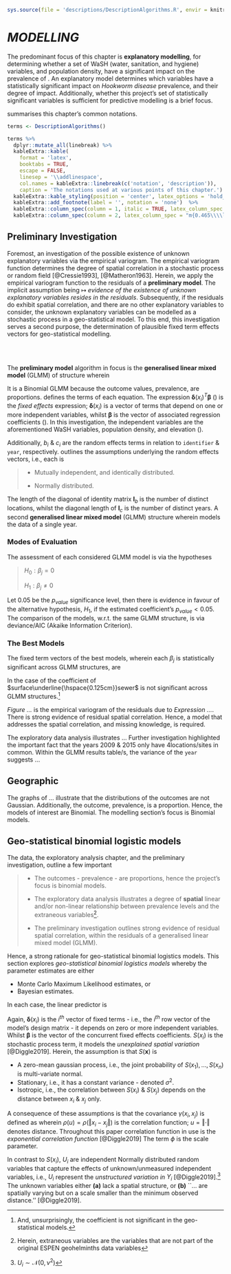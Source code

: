 
```r
sys.source(file = 'descriptions/DescriptionAlgorithms.R', envir = knitr::knit_global())
```


# *MODELLING*

The predominant focus of this chapter is **explanatory modelling**, for determining whether a set of WaSH (water, sanitation, and hygiene) variables, and population density, have a significant impact on the prevalence of \textcolor{darkgrey}{Hookworm disease}.  An explanatory model determines which variables have a statistically significant impact on *Hookworm disease* prevalence, and their degree of impact.  Additionally, whether this project's set of statistically significant variables is sufficient for predictive modelling is a brief focus.

\cref{tab:T0004} summarises this chapter's common notations.

```r

terms <- DescriptionAlgorithms()

terms %>%
  dplyr::mutate_all(linebreak) %>%
  kableExtra::kable(
    format = 'latex',
    booktabs = TRUE,
    escape = FALSE,
    linesep = '\\addlinespace',
    col.names = kableExtra::linebreak(c('notation', 'description')),
    caption = 'The notations used at various points of this chapter.') %>%
  kableExtra::kable_styling(position = 'center', latex_options = 'hold_position', font_size = 7, full_width = FALSE) %>%
  kableExtra::add_footnote(label = '', notation = 'none')  %>%
  kableExtra::column_spec(column = 1, italic = TRUE, latex_column_spec = "l") %>%
  kableExtra::column_spec(column = 2, latex_column_spec = "m{0.465\\\\linewidth}l", latex_valign = 'm')

```






## Preliminary Investigation

Foremost, an investigation of the possible existence of unknown explanatory variables via the empirical variogram.  The empirical variogram function determines the degree of spatial correlation in a stochastic process or random field [@Cressie1993], [@Matheron1963].    Herein, we apply the empirical variogram function to the residuals of a **preliminary model**.  The implicit assumption being $\mapsto$ *evidence of the existence of unknown explanatory variables resides in the residuals*.  Subsequently, if the residuals do exhibit spatial correlation, and there are no other explanatory variables to consider, the unknown explanatory variables can be modelled as a stochastic process in a geo-statistical model.  To this end, this investigation serves a second purpose, the determination of plausible fixed term effects vectors for geo-statistical modelling.

<br>
<br>

The **preliminary model** algorithm in focus is the **generalised linear mixed model** (GLMM) of structure
\begin{align}
Y_{i} & \sim Binomial(e_{i}, p_{i}) (\#eq:0001) \\
\eta_{i} & = ln \left( \frac{p_{i}}{1 - p_{i}} \right) \nonumber \\
& = \mathbf{\delta}(x_{i})^{T} \mathbf{\beta} + b_{i} + c_{i} \nonumber
\end{align}
wherein
\begin{align}
\mathbf{b} & \sim \mathcal{N}(0, \tau^{2}_{b}\mathbf{I}_{b}) (\#eq:0002) \\
\mathbf{c} & \sim \mathcal{N}(0, \tau^{2}_{c}\mathbf{I}_{c}) \nonumber
\end{align}

It is a Binomial GLMM because the outcome values, prevalence, are proportions.  \cref{tab:T0004} defines the terms of each equation.  The expression $\mathbf{\delta}(x_{i})^{T} \mathbf{\beta}$ (\cref{eq:0001}) is the *fixed effects* expression; $\mathbf{\delta}(x_{i})$ is a vector of terms that depend on one or more independent variables, whilst $\mathbf{\beta}$ is the vector of associated regression coefficients (\cref{tab:T0001}).  In this investigation, the independent variables are the aforementioned WaSH variables, population density, and elevation (\cref{tab:T0003}).

Additionally, $b_{i}$ & $c_{i}$ are the random effects terms in relation to ``identifier`` & ``year``, respectively.  \cref{eq:0002} outlines the assumptions underlying the random effects vectors, i.e., each is

\vspace{10pt}

> * Mutually independent, and identically distributed.
>
> * Normally distributed.

\vspace{10pt}

The length of the diagonal of identity matrix $\mathbf{I}_{b}$ is the number of distinct locations, whilst the diagonal length of $\mathbf{I}_{c}$ is the number of distinct years.  A second  **generalised linear mixed model** (GLMM) structure
\begin{align}
Y_{i} & \sim Binomial(e_{i}, p_{i}) (\#eq:0006) \\
\eta_{i} & = ln \left( \frac{p_{i}}{1 - p_{i}} \right) \nonumber \\
& = \mathbf{\delta}(x_{i})^{T} \mathbf{\beta} + b_{i} \nonumber
\end{align}
wherein
\begin{equation}
\mathbf{b} \sim \mathcal{N}(0, \tau^{2}_{b}\mathbf{I}_{b}) (\#eq:0007)
\end{equation}
models the data of a single year.

### Modes of Evaluation

The assessment of each considered GLMM model is via the hypotheses

\vspace{10pt}

> $H_{0}: \beta_{j} = 0$
>
> $H_{1}: \beta_{j} \neq 0$

\vspace{10pt}

Let $0.05$ be the $p_{value}$ significance level, then there is evidence in favour of the alternative hypothesis, $H_{1}$, if the estimated coefficient's $p_{value} < 0.05$.  The comparison of the models, w.r.t. the same GLMM structure, is via deviance/AIC (Akaike Information Criterion).

### The Best Models

The fixed term vectors of the best models, wherein each $\beta_{j}$ is statistically significant across GLMM structures, are
\begin{equation}
  \mathbf{\delta}(x_{i}) =
  \begin{cases}
    [1, piped\underline{\hspace{0.125cm}}sewer, piped\underline{\hspace{0.125cm}}sewer^{2}, elevation.km] \\
    [1, piped\underline{\hspace{0.125cm}}sewer, ln(p_density.k), elevation.km]
  \end{cases} (\#eq:0005)
\end{equation}

In the case of
\begin{equation}
\mathbf{\delta}(x_{i}) = [1, piped\underline{\hspace{0.125cm}}sewer, surface\underline{\hspace{0.125cm}}sewer, elevation.km]
\end{equation}
the coefficient of $surface\underline{\hspace{0.125cm}}sewer$ is not significant across GLMM structures.^[And, unsurprisingly, the coefficient is not significant in the geo-statistical models.]

\vspace{25pt}

\textcolor{wine}{In progress ...}

*Figure ...* is the empirical variogram of the residuals due to *Expression ...*.  There is strong evidence of residual spatial correlation.  Hence, a model that addresses the spatial correlation, and missing knowledge, is required.

The exploratory data analysis illustrates ... Further investigation highlighted the important fact that the years 2009 & 2015 only have 4locations/sites in common.  Within the GLMM results table/s, the variance of the `year` suggests ...


## Geographic

The graphs of $\ldots$ illustrate that the distributions of the outcomes are not Gaussian. Additionally, the outcome, prevalence, is a proportion. Hence, the models of interest are Binomial.  The modelling section's focus is Binomial models.

## Geo-statistical binomial logistic models

The data, the exploratory analysis chapter, and the preliminary investigation, outline a few important

> * The outcomes - prevalence - are proportions, hence the project's focus is binomial models.
>
> * The exploratory data analysis illustrates a degree of **spatial** linear and/or non-linear relationship between prevalence levels and the extraneous variables^[Herein, extraneous variables are the variables that are not part of the original ESPEN geohelminths data variables].
>
> * The preliminary investigation outlines strong evidence of residual spatial correlation, within the residuals of a generalised linear mixed model (GLMM).


Hence, a strong rationale for geo-statistical binomial logistics models.  This section explores *geo-statistical binomial logistics models* whereby the parameter estimates are either

* Monte Carlo Maximum Likelihood estimates, or
* Bayesian estimates.

In each case, the linear predictor is
\begin{equation}
\eta(x_{i}) = \mathbf{\delta}(x_{i})^{T} \mathbf{\beta} + S(x_{i}) + U_{i} (\#eq:0018)
\end{equation}

Again, $\mathbf{\delta}(x_{i})$ is the $i^{th}$ vector of fixed terms - i.e., the $i^{th}$ row vector of the model's design matrix - it depends on zero or more independent variables. Whilst $\mathbf{\beta}$ is the vector of the concurrent fixed effects coefficients.  $S(x_{i})$ is the stochastic process term, it models the *unexplained spatial variation* [@Diggle2019].  Herein, the assumption is that $S(\mathbf{x})$ is

* A zero-mean gaussian process, i.e., the joint probability of ${S(x_{1}), \ldots, S(x_{n})}$ is multi-variate normal.
* Stationary, i.e., it has a constant variance - denoted $\sigma^{2}$.
* Isotropic, i.e., the correlation between $S(x_{i})$ & $S(x_{j})$ depends on the distance between $x_{i}$ & $x_{j}$ only.

A consequence of these assumptions is that the covariance $\gamma(x_{i}, x_{j})$ is defined as
\begin{equation}
\gamma(x_{i}, x_{j}) = \sigma^{2}\rho(\left\Vert x_{i} - x_{j} \right\Vert) (\#eq:0015)
\end{equation}
wherein $\rho(u) = \rho(\left\Vert x_{i} - x_{j} \right\Vert)$ is the correlation function; $u = \left\Vert \cdot \right\Vert$ denotes distance.  Throughout this paper correlation function in use is the *exponential correlation function* [@Diggle2019]
\begin{equation}
\rho(u; \phi) = e^{-u/\phi}, \qquad u \geq 0 (\#eq:0016)
\end{equation}
The term $\phi$ is the scale parameter.

In contrast to $S(x_{i})$, $U_{i}$ are independent Normally distributed random variables that capture the effects of unknown/unmeasured independent variables, i.e., $U_{i}$ represent the *unstructured variation in $Y_{i}$* [@Diggle2019].^[$U_{i} \sim \mathcal{N}(0, \nu^{2})$]   The unknown variables either **(a)** lack a spatial structure, or **(b)** ``... are spatially varying but on a scale smaller than the minimum observed distance.'' [@Diggle2019].





